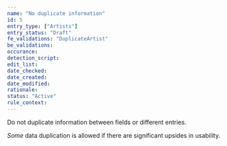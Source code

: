 ```yaml
---
name: "No duplicate information"
id: 5
entry_type: ["Artists"]
entry_status: "Draft"
fe_validations: "DuplicateArtist"
be_validations:
occurance:
detection_script:
edit_list:
date_checked:
date_created:
date_modified:
rationale:
status: "Active"
rule_context:
---
```

Do not duplicate information between fields or different entries.

*Some* data duplication is allowed if there are significant upsides in usability.